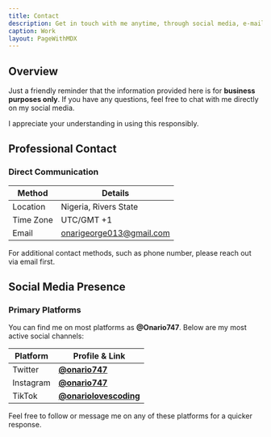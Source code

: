 ```yaml
---
title: Contact
description: Get in touch with me anytime, through social media, e-mail, or phone number.
caption: Work
layout: PageWithMDX
---
```


## Overview

Just a friendly reminder that the information provided here is for **business purposes only**. If you have any questions, feel free to chat with me directly on my social media.

I appreciate your understanding in using this responsibly.

## Professional Contact

### Direct Communication

| Method    | Details                                                     |
| --------- | ----------------------------------------------------------- |
| Location  | Nigeria, Rivers State                                       |
| Time Zone | UTC/GMT +1                                                  |
| Email     | [onarigeorge013@gmail.com](mailto:onarigeorge013@gmail.com) |

For additional contact methods, such as phone number, please reach out via email first.

## Social Media Presence

### Primary Platforms

You can find me on most platforms as **@Onario747**. Below are my most active social channels:

| Platform  | Profile & Link                                                  |
| --------- | --------------------------------------------------------------- |
| Twitter   | [**@onario747**](https://twitter.com/onario747)                 |
| Instagram | [**@onario747**](https://instagram.com/onario747)               |
| TikTok    | [**@onariolovescoding**](https://tiktok.com/@onariolovescoding) |

Feel free to follow or message me on any of these platforms for a quicker response.
